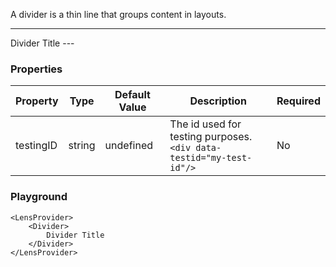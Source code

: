 
A divider is a thin line that groups content in layouts.

---
<BrowserOnly>
    <LensProvider>
        <Divider>
            Divider Title
        </Divider>
    </LensProvider>
</BrowserOnly>
---

### Properties

|Property|Type|Default Value|Description|Required|
|---|---|---|---|---|
|testingID| string | undefined | The id used for testing purposes.<br/>`<div data-testid="my-test-id"/>` |No|

### Playground

```tsx live
<LensProvider>
    <Divider>
        Divider Title
    </Divider>
</LensProvider>
```
